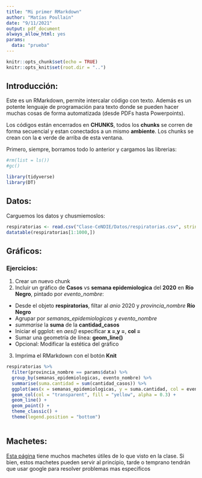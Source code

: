 ```yaml
---
title: "Mi primer RMarkdown"
author: "Matías Poullain"
date: "9/11/2021"
output: pdf_document
always_allow_html: yes
params:
  data: "prueba"
---
```


```r
knitr::opts_chunk$set(echo = TRUE)
knitr::opts_knit$set(root.dir = "..")
```

## Introducción:

Este es un RMarkdown, permite intercalar código con texto. Además es un potente lenguaje de programación para texto donde se pueden hacer muchas cosas de forma automatizada (desde PDFs hasta Powerpoints).

Los códigos están encerrados en **CHUNKS**, todos los **chunks** se corren de forma secuencial y estan conectados a un mismo __ambiente__. Los chunks se crean con la __**c**__ verde de arriba de esta ventana.

Primero, siempre, borramos todo lo anterior y cargamos las librerias:

```r
#rm(list = ls())
#gc()

library(tidyverse)
library(DT)

```

## Datos:

Carguemos los datos y chusmiemoslos:

```r
respiratorias <- read.csv("Clase-CeNDIE/Datos/respiratorias.csv", stringsAsFactors = TRUE, encoding = "UTF-8")
datatable(respiratorias[1:1000,])
```

## Gráficos:
### Ejercicios:
1. Crear un nuevo chunk
2. Incluir un gráfico de **Casos** vs **semana epidemiologica** del **2020** en **Río Negro**, pintado por *evento_nombre*:
  + Desde el objeto **respiratorias**, filtar al *anio* 2020 y *provincia_nombre* **Río Negro**
  + Agrupar por *semanas_epidemiologicas* y *evento_nombre*
  + *summarise* la **suma** de la **cantidad_casos**
  + Iniciar el ggplot: en *aes()* especificar **x =**,**y =**, **col =**
  + Sumar una geometría de línea: **geom_line()**
  + Opcional: Modificar la estética del gráfico
3. Imprima el RMarkdown con el botón **Knit**

```r
respiratorias %>%
  filter(provincia_nombre == params$data) %>%
  group_by(semanas_epidemiologicas, evento_nombre) %>%
  summarise(suma.cantidad = sum(cantidad_casos)) %>%
  ggplot(aes(x = semanas_epidemiologicas, y = suma.cantidad, col = evento_nombre)) +
  geom_col(col = "transparent", fill = "yellow", alpha = 0.3) +
  geom_line() +
  geom_point() +
  theme_classic() +
  theme(legend.position = "bottom")
  
```



## Machetes:
[Esta página](https://www.rstudio.com/resources/cheatsheets/) tiene muchos machetes útiles de lo que visto en la clase. Si bien, estos machetes pueden servir al principio, tarde o temprano tendrán que usar google para resolver problemas mas especificos

